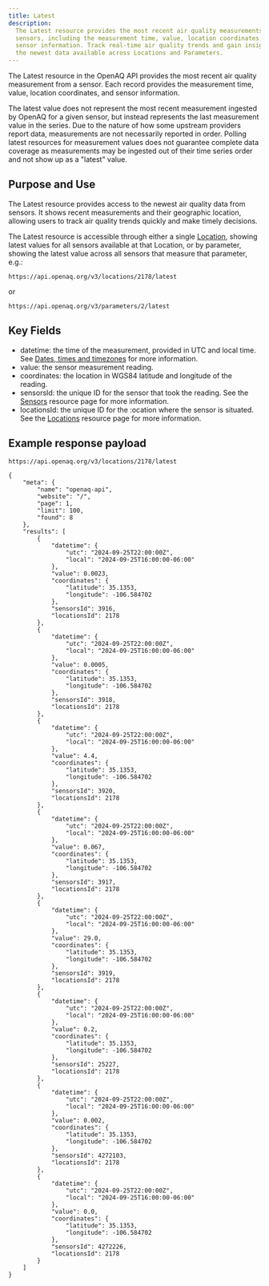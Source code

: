 ```yaml
---
title: Latest
description:
  The Latest resource provides the most recent air quality measurements from
  sensors, including the measurement time, value, location coordinates, and
  sensor information. Track real-time air quality trends and gain insights into
  the newest data available across Locations and Parameters.
---
```




The Latest resource in the OpenAQ API provides the most recent air quality
measurement from a sensor. Each record provides the measurement time, value,
location coordinates, and sensor information.

<Aside type="note">
  The latest value does not represent the most recent measurement ingested by
  OpenAQ for a given sensor, but instead represents the last measurement value
  in the series. Due to the nature of how some upstream providers report data,
  measurements are not necessarily reported in order. Polling latest resources
  for measurement values does not guarantee complete data coverage as
  measurements may be ingested out of their time series order and not show up as
  a "latest" value.
</Aside>

## Purpose and Use

The Latest resource provides access to the newest air quality data from sensors.
It shows recent measurements and their geographic location, allowing users to
track air quality trends quickly and make timely decisions.

The Latest resource is accessible through either a single [Location](locations),
showing latest values for all sensors available at that Location, or by
parameter, showing the latest value across all sensors that measure that
parameter, e.g.:

```
https://api.openaq.org/v3/locations/2178/latest
```

or

```
https://api.openaq.org/v3/parameters/2/latest
```

## Key Fields

- datetime: the time of the measurement, provided in UTC and local time. See
  [Dates, times and timezones](using-the-api/dates-datetimes) for more
  information.
- value: the sensor measurement reading.
- coordinates: the location in WGS84 latitude and longitude of the reading.
- sensorsId: the unique ID for the sensor that took the reading. See the
  [Sensors](sensors) resource page for more information.
- locationsId: the unique ID for the :ocation where the sensor is situated. See
  the [Locations](locations) resource page for more information.

## Example response payload

`https://api.openaq.org/v3/locations/2178/latest`

```
{
    "meta": {
        "name": "openaq-api",
        "website": "/",
        "page": 1,
        "limit": 100,
        "found": 8
    },
    "results": [
        {
            "datetime": {
                "utc": "2024-09-25T22:00:00Z",
                "local": "2024-09-25T16:00:00-06:00"
            },
            "value": 0.0023,
            "coordinates": {
                "latitude": 35.1353,
                "longitude": -106.584702
            },
            "sensorsId": 3916,
            "locationsId": 2178
        },
        {
            "datetime": {
                "utc": "2024-09-25T22:00:00Z",
                "local": "2024-09-25T16:00:00-06:00"
            },
            "value": 0.0005,
            "coordinates": {
                "latitude": 35.1353,
                "longitude": -106.584702
            },
            "sensorsId": 3918,
            "locationsId": 2178
        },
        {
            "datetime": {
                "utc": "2024-09-25T22:00:00Z",
                "local": "2024-09-25T16:00:00-06:00"
            },
            "value": 4.4,
            "coordinates": {
                "latitude": 35.1353,
                "longitude": -106.584702
            },
            "sensorsId": 3920,
            "locationsId": 2178
        },
        {
            "datetime": {
                "utc": "2024-09-25T22:00:00Z",
                "local": "2024-09-25T16:00:00-06:00"
            },
            "value": 0.067,
            "coordinates": {
                "latitude": 35.1353,
                "longitude": -106.584702
            },
            "sensorsId": 3917,
            "locationsId": 2178
        },
        {
            "datetime": {
                "utc": "2024-09-25T22:00:00Z",
                "local": "2024-09-25T16:00:00-06:00"
            },
            "value": 29.0,
            "coordinates": {
                "latitude": 35.1353,
                "longitude": -106.584702
            },
            "sensorsId": 3919,
            "locationsId": 2178
        },
        {
            "datetime": {
                "utc": "2024-09-25T22:00:00Z",
                "local": "2024-09-25T16:00:00-06:00"
            },
            "value": 0.2,
            "coordinates": {
                "latitude": 35.1353,
                "longitude": -106.584702
            },
            "sensorsId": 25227,
            "locationsId": 2178
        },
        {
            "datetime": {
                "utc": "2024-09-25T22:00:00Z",
                "local": "2024-09-25T16:00:00-06:00"
            },
            "value": 0.002,
            "coordinates": {
                "latitude": 35.1353,
                "longitude": -106.584702
            },
            "sensorsId": 4272103,
            "locationsId": 2178
        },
        {
            "datetime": {
                "utc": "2024-09-25T22:00:00Z",
                "local": "2024-09-25T16:00:00-06:00"
            },
            "value": 0.0,
            "coordinates": {
                "latitude": 35.1353,
                "longitude": -106.584702
            },
            "sensorsId": 4272226,
            "locationsId": 2178
        }
    ]
}
```

<FeedbackForm />